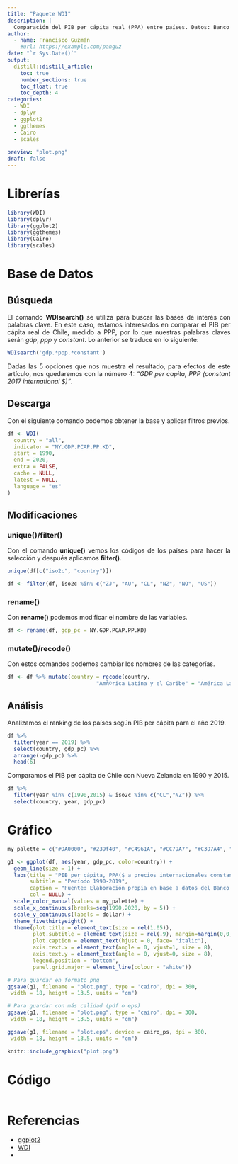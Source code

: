 ```yaml
---
title: "Paquete WDI"
description: |
  Comparación del PIB per cápita real (PPA) entre países. Datos: Banco Mundial (utilizando paquete WDI).
author:
  - name: Francisco Guzmán
    #url: https://example.com/panguz
date: "`r Sys.Date()`"
output: 
  distill::distill_article:
    toc: true
    number_sections: true
    toc_float: true
    toc_depth: 4
categories:
  - WDI
  - dplyr
  - ggplot2
  - ggthemes
  - Cairo
  - scales
  
preview: "plot.png"
draft: false
---
```


<style>
body {
text-align: justify}
</style>

# Librerías 

```r
library(WDI)
library(dplyr)
library(ggplot2)
library(ggthemes)
library(Cairo)
library(scales)

```

# Base de Datos

## Búsqueda
El comando **WDIsearch()** se utiliza para buscar las bases de interés con palabras clave. En este caso, estamos interesados en comparar el PIB per cápita real de Chile, medido a PPP, por lo que nuestras palabras claves serán *gdp*, *ppp* y *constant*. Lo anterior se traduce en lo siguiente:

```r
WDIsearch('gdp.*ppp.*constant')

```

Dadas las 5 opciones que nos muestra el resultado, para efectos de este artículo, nos quedaremos con la número 4: *"GDP per capita, PPP (constant 2017 international $)"*.

## Descarga
Con el siguiente comando podemos obtener la base y aplicar filtros previos.

```r
df <- WDI(
  country = "all",
  indicator = "NY.GDP.PCAP.PP.KD",
  start = 1990,
  end = 2020,
  extra = FALSE,
  cache = NULL,
  latest = NULL,
  language = "es"
)

```

## Modificaciones

### unique()/filter()
Con el comando **unique()** vemos los códigos de los países para hacer la selección y después aplicamos **filter()**. 

```r
unique(df[c("iso2c", "country")])
```

```r
df <- filter(df, iso2c %in% c("ZJ", "AU", "CL", "NZ", "NO", "US"))

```

### rename()
Con **rename()** podemos modificar el nombre de las variables.

```r
df <- rename(df, gdp_pc = NY.GDP.PCAP.PP.KD)

```

### mutate()/recode()
Con estos comandos podemos cambiar los nombres de las categorías.

```r
df <- df %>% mutate(country = recode(country,
                            "AmÃ©rica Latina y el Caribe" = "América Latina y el Caribe"))
```

## Análisis
Analizamos el ranking de los países según PIB per cápita para el año 2019.

```r
df %>% 
  filter(year == 2019) %>%
  select(country, gdp_pc) %>%
  arrange(-gdp_pc) %>% 
  head(6)

```

Comparamos el PIB per cápita de Chile con Nueva Zelandia en 1990 y 2015.

```r
df %>% 
  filter(year %in% c(1990,2015) & iso2c %in% c("CL","NZ")) %>%
  select(country, year, gdp_pc)

```

# Gráfico

```r
my_palette = c("#DA0000", "#239f40", "#C4961A", "#CC79A7", "#C3D7A4", "#293352")

g1 <- ggplot(df, aes(year, gdp_pc, color=country)) +
  geom_line(size = 1) +
  labs(title = "PIB per cápita, PPA($ a precios internacionales constantes de 2017)",
       subtitle = "Período 1990-2019",
       caption = "Fuente: Elaboración propia en base a datos del Banco Mundial",
       col = NULL) +
  scale_color_manual(values = my_palette) +
  scale_x_continuous(breaks=seq(1990,2020, by = 5)) +
  scale_y_continuous(labels = dollar) +
  theme_fivethirtyeight() +
  theme(plot.title = element_text(size = rel(1.05)),
        plot.subtitle = element_text(size = rel(.9), margin=margin(0,0,20,0)),
        plot.caption = element_text(hjust = 0, face= "italic"),
        axis.text.x = element_text(angle = 0, vjust=1, size = 8),
        axis.text.y = element_text(angle = 0, vjust=0, size = 8),
        legend.position = "bottom",
        panel.grid.major = element_line(colour = "white"))

```

```r
# Para guardar en formato png
ggsave(g1, filename = "plot.png", type = 'cairo', dpi = 300,
 width = 18, height = 13.5, units = "cm")

# Para guardar con más calidad (pdf o eps)
ggsave(g1, filename = "plot.png", type = 'cairo', dpi = 300,
 width = 18, height = 13.5, units = "cm")

ggsave(g1, filename = "plot.eps", device = cairo_ps, dpi = 300,
 width = 18, height = 13.5, units = "cm")
```

```r
knitr::include_graphics("plot.png")
```

# Código

```r
```

# Referencias

* [ggplot2](https://ggplot2.tidyverse.org/reference/index.html)
* [WDI](https://vincentarelbundock.github.io/WDI/)
* 